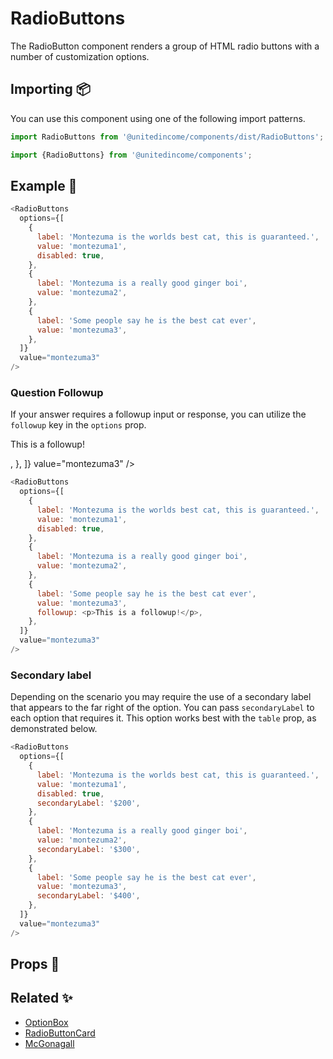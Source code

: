 
# RadioButtons

The RadioButton component renders a group of HTML radio buttons with a number of customization options.

## Importing 📦

You can use this component using one of the following import patterns.

```javascript
import RadioButtons from '@unitedincome/components/dist/RadioButtons';
```

```javascript
import {RadioButtons} from '@unitedincome/components';
```

## Example 🚀

<Preview>
  <RadioButtons
    options={[
      {
        label: 'Montezuma is the worlds best cat, this is guaranteed.',
        value: 'montezuma1',
        disabled: true,
      },
      {
        label: 'Montezuma is a really good ginger boi',
        value: 'montezuma2',
      },
      {
        label: 'Some people say he is the best cat ever',
        value: 'montezuma3',
      },
    ]}
    value="montezuma3"
  />
</Preview>

```javascript
<RadioButtons
  options={[
    {
      label: 'Montezuma is the worlds best cat, this is guaranteed.',
      value: 'montezuma1',
      disabled: true,
    },
    {
      label: 'Montezuma is a really good ginger boi',
      value: 'montezuma2',
    },
    {
      label: 'Some people say he is the best cat ever',
      value: 'montezuma3',
    },
  ]}
  value="montezuma3"
/>
```

### Question Followup

If your answer requires a followup input or response, you can utilize the `followup` key in the `options` prop.

<Preview>
  <RadioButtons
    options={[
      {
        label: 'Montezuma is the worlds best cat, this is guaranteed.',
        value: 'montezuma1',
        disabled: true,
      },
      {
        label: 'Montezuma is a really good ginger boi',
        value: 'montezuma2',
      },
      {
        label: 'Some people say he is the best cat ever',
        value: 'montezuma3',
        followup: <p>This is a followup!</p>,
      },
    ]}
    value="montezuma3"
  />
</Preview>

```javascript
<RadioButtons
  options={[
    {
      label: 'Montezuma is the worlds best cat, this is guaranteed.',
      value: 'montezuma1',
      disabled: true,
    },
    {
      label: 'Montezuma is a really good ginger boi',
      value: 'montezuma2',
    },
    {
      label: 'Some people say he is the best cat ever',
      value: 'montezuma3',
      followup: <p>This is a followup!</p>,
    },
  ]}
  value="montezuma3"
/>
```

### Secondary label

Depending on the scenario you may require the use of a secondary label that appears to the far right of the option. You can pass `secondaryLabel` to each option that requires it. This option works best with the `table` prop, as demonstrated below.

<Preview>
  <RadioButtons
    table={true}
    options={[
      {
        label: 'Montezuma is the worlds best cat, this is guaranteed.',
        value: 'montezuma1',
        disabled: true,
        secondaryLabel: '$200',
      },
      {
        label: 'Montezuma is a really good ginger boi',
        value: 'montezuma2',
        secondaryLabel: '$300',
      },
      {
        label: 'Some people say he is the best cat ever',
        value: 'montezuma3',
        secondaryLabel: '$400',
      },
    ]}
    value="montezuma3"
  />
</Preview>

```javascript
<RadioButtons
  options={[
    {
      label: 'Montezuma is the worlds best cat, this is guaranteed.',
      value: 'montezuma1',
      disabled: true,
      secondaryLabel: '$200',
    },
    {
      label: 'Montezuma is a really good ginger boi',
      value: 'montezuma2',
      secondaryLabel: '$300',
    },
    {
      label: 'Some people say he is the best cat ever',
      value: 'montezuma3',
      secondaryLabel: '$400',
    },
  ]}
  value="montezuma3"
/>
```

## Props 🔧

<Props of={RadioButtons} />

## Related ✨

- [OptionBox](/?path=/story/atoms-optionbox--check)
- [RadioButtonCard](/?path=/story/complex-organisms-radiobuttoncard--active)
- [McGonagall](/?path=/story/templates-mcgonagall--default)
